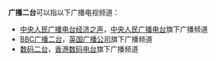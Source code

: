 '''广播二台'''可以指以下广播电视频道：

* [[中央人民广播电台经济之声|中央人民广播电台经济之声]]，[[中央人民广播电台|中央人民广播电台]]旗下广播频道
* [[BBC广播二台|BBC广播二台]]，[[英国广播公司|英国广播公司]]旗下广播频道
* [[数码二台|数码二台]]，[[香港数码电台|香港数码电台]]旗下广播频道

{{disambig|cat=四字消歧义}}